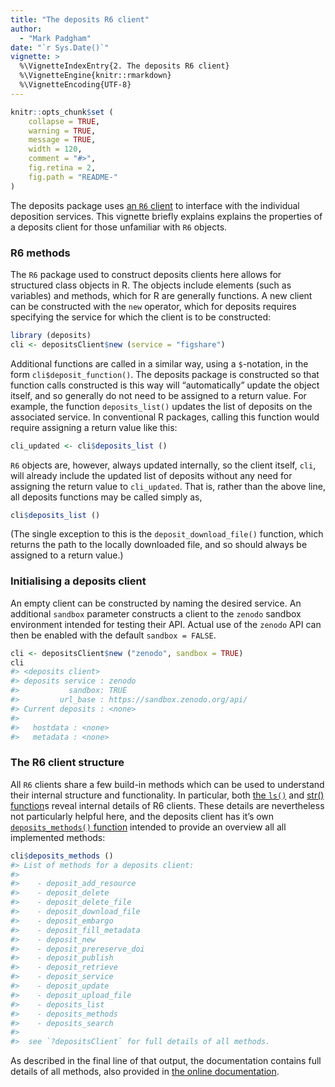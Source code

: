 ```yaml
---
title: "The deposits R6 client"
author: 
  - "Mark Padgham"
date: "`r Sys.Date()`"
vignette: >
  %\VignetteIndexEntry{2. The deposits R6 client}
  %\VignetteEngine{knitr::rmarkdown}
  %\VignetteEncoding{UTF-8}
---
```


```r
knitr::opts_chunk$set (
    collapse = TRUE,
    warning = TRUE,
    message = TRUE,
    width = 120,
    comment = "#>",
    fig.retina = 2,
    fig.path = "README-"
)
```

The deposits package uses [an `R6` client](https://github.com/r-lib/R6) to
interface with the individual deposition services. This vignette briefly
explains explains the properties of a deposits client for those unfamiliar
with `R6` objects.

### R6 methods

The `R6` package used to construct deposits clients here allows for
structured class objects in R. The objects include elements (such as variables)
and methods, which for R are generally functions. A new client can be
constructed with the `new` operator, which for deposits requires specifying
the service for which the client is to be constructed:

```r
library (deposits)
cli <- depositsClient$new (service = "figshare")
```

Additional functions are called in a similar way, using a `$`-notation, in the
form `cli$deposit_function()`. The deposits package is constructed so that
function calls constructed is this way will "automatically" update the object
itself, and so generally do not need to be assigned to a return value. For
example, the function `deposits_list()` updates the list of deposits on the
associated service. In conventional R packages, calling this function would
require assigning a return value like this:

```r
cli_updated <- cli$deposits_list ()
```

`R6` objects are, however, always updated internally, so the client itself,
`cli`, will already include the updated list of deposits without any need for
assigning the return value to `cli_updated`. That is, rather than the above
line, all deposits functions may be called simply as,

```r
cli$deposits_list ()
```

(The single exception to this is the `deposit_download_file()` function, which
returns the path to the locally downloaded file, and so should always be
assigned to a return value.)


### Initialising a deposits client

An empty client can be constructed by naming the desired service. An additional
`sandbox` parameter constructs a client to the `zenodo` sandbox environment
intended for testing their API. Actual use of the `zenodo` API can then be
enabled with the default `sandbox = FALSE`.

```r
cli <- depositsClient$new ("zenodo", sandbox = TRUE)
cli
#> <deposits client>
#> deposits service : zenodo
#>           sandbox: TRUE
#>         url_base : https://sandbox.zenodo.org/api/
#> Current deposits : <none>
#>
#>   hostdata : <none>
#>   metadata : <none>
```

### The R6 client structure

All `R6` clients share a few build-in methods which can be used to understand
their internal structure and functionality. In particular, both [the
`ls()`](https://stat.ethz.ch/R-manual/R-devel/library/base/html/ls.html) and
[str()
function](https://stat.ethz.ch/R-manual/R-devel/library/utils/html/str.html)s
reveal internal details of R6 clients. These details are nevertheless not
particularly helpful here, and the deposits client has it's own
[`deposits_methods()`
function](https://docs.ropensci.org/deposits/reference/depositsClient.html#method-deposits-methods-)
intended to provide an overview all all implemented methods:

```r
cli$deposits_methods ()
#> List of methods for a deposits client:
#>
#>    - deposit_add_resource
#>    - deposit_delete
#>    - deposit_delete_file
#>    - deposit_download_file
#>    - deposit_embargo
#>    - deposit_fill_metadata
#>    - deposit_new
#>    - deposit_prereserve_doi
#>    - deposit_publish
#>    - deposit_retrieve
#>    - deposit_service
#>    - deposit_update
#>    - deposit_upload_file
#>    - deposits_list
#>    - deposits_methods
#>    - deposits_search
#>
#>  see `?depositsClient` for full details of all methods.
```

As described in the final line of that output, the documentation contains full
details of all methods, also provided in [the online
documentation](https://docs.ropensci.org/deposits/reference/depositsClient.html#methods).
